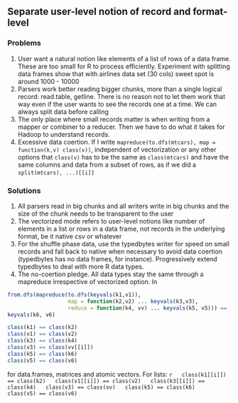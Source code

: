 ## Separate user-level notion of record and format-level

### Problems
  1. User want a natural notion like elements of a list of rows of a data frame. These are too small for R to process efficiently. Experiment with splitting data frames show that with airlines data set (30 cols) sweet spot is around 1000 - 10000
  2. Parsers work better reading bigger chunks, more than a single logical record: read.table, getline. There is no reason not to let them work that way even if the user wants to see the records one at a time. We can always split data before calling  
  3. The only place where small records matter is when writing from a mapper or combiner to a reducer. Then we have to do what it takes for Hadoop to understand records.
  4. Excessive data coertion. If I write `mapreduce(to.dfs(mtcars), map = function(k,v) class(v))`, independent of vectorization or any other options that `class(v)` has to be the same as `class(mtcars)` and have the same columns and data from a subset of rows, as if we did a `split(mtcars), ...)[[i]]` 
 

### Solutions
  1. All parsers read in big chunks and all writers write in big chunks and the size of the chunk needs to be transparent to the user
  2. The vectorized mode refers to user-level notions like number of elements in a list or rows in a data frame, not records in the underlying format, be it native csv or whatever
  3. For the shuffle phase data, use the typedbytes writer for speed on small records and fall back to native when necessary to avoid data coertion (typedbytes has no data frames, for instance). Progressively extend typedbytes to deal with more R data types.
  4. The no-coertion pledge. All data types stay the same through a mapreduce irrespective of vectorized option. In
  
  ```r
  from.dfs(mapreduce(to.dfs(keyvals(k1,v1)), 
                     map = function(k2,v2) ... keyvals(k3,v3), 
                     reduce = function(k4, vv) ... keyvals(k5, v5))) == 
  keyvals(k6, v6)
  ```
  ```r
  class(k1) == class(k2)
  class(v1) == class(v2)
  class(k3) == class(k4)
  class(v3) == class(vv[[i]])
  class(k5) == class(k6)
  class(v5) == class(v6)
  ```
  for data.frames, matrices and atomic vectors. For lists:
  ```r
  class(k1[[i]]) == class(k2)
  class(v1[[i]]) == class(v2)
  class(k3[[i]]) == class(k4)
  class(v3) == class(vv)
  class(k5) == class(k6)
  class(v5) == class(v6)
  ```
  